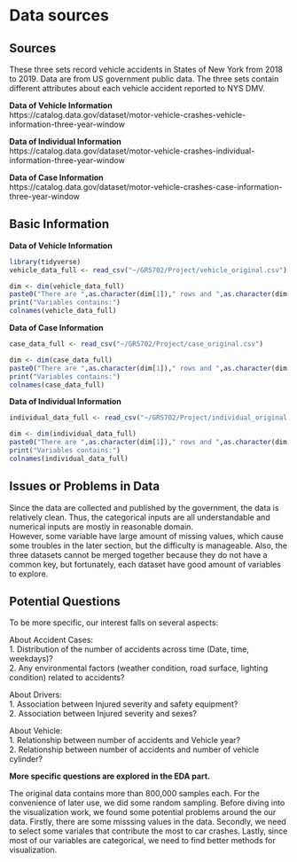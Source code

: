 # Data sources
## Sources  

These three sets record vehicle accidents in States of New York from 2018 to 2019. Data are from US government public data. The three sets contain different attributes about each vehicle accident reported to NYS DMV.  

**Data of Vehicle Information**  
https://catalog.data.gov/dataset/motor-vehicle-crashes-vehicle-information-three-year-window

**Data of Individual Information**  
https://catalog.data.gov/dataset/motor-vehicle-crashes-individual-information-three-year-window

**Data of Case Information**  
https://catalog.data.gov/dataset/motor-vehicle-crashes-case-information-three-year-window


## Basic Information  

**Data of Vehicle Information**  
```r
library(tidyverse)
vehicle_data_full <- read_csv("~/GR5702/Project/vehicle_original.csv")
```

```r
dim <- dim(vehicle_data_full)
paste0("There are ",as.character(dim[1])," rows and ",as.character(dim[2])," variables in this dataset.")
print("Variables contains:")
colnames(vehicle_data_full)
```

**Data of Case Information**  
```r
case_data_full <- read_csv("~/GR5702/Project/case_original.csv")
```

```r
dim <- dim(case_data_full)
paste0("There are ",as.character(dim[1])," rows and ",as.character(dim[2])," variables in this dataset.")
print("Variables contains:")
colnames(case_data_full)
```

**Data of Individual Information**  
```r
individual_data_full <- read_csv("~/GR5702/Project/individual_original.csv")
```

```r
dim <- dim(individual_data_full)
paste0("There are ",as.character(dim[1])," rows and ",as.character(dim[2])," variables in this dataset.")
print("Variables contains:")
colnames(individual_data_full)
```

## Issues or Problems in Data  
Since the data are collected and published by the government, the data is relatively clean. Thus, the categorical inputs are all understandable and numerical inputs are mostly in reasonable domain.  
However, some variable have large amount of missing values, which cause some troubles in the later section, but the difficulty is manageable. Also, the three datasets cannot be merged together because they do not have a common key, but fortunately, each dataset have good amount of variables to explore.  

## Potential Questions  
To be more specific, our interest falls on several aspects: 

About Accident Cases:  
1.	Distribution of the number of accidents across time (Date, time, weekdays)?  
2.	Any environmental factors (weather condition, road surface, lighting condition) related to accidents?  

About Drivers:  
1.	Association between Injured severity and safety equipment?  
2.	Association between Injured severity and sexes?  

About Vehicle:  
1.	Relationship between number of accidents and Vehicle year?  
2.	Relationship between number of accidents and number of vehicle cylinder?  

**More specific questions are explored in the EDA part.**

The original data contains more than 800,000 samples each. For the convenience of later use, we did some random sampling. Before diving into the visualization work, we found some potential problems around the our data. Firstly, there are some misssing values in the data. Secondly, we need to select some variales that contribute the most to car crashes. Lastly, since most of our variables are categorical, we need to find better methods for visualization.